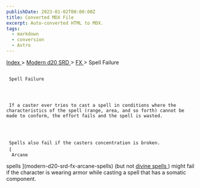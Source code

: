 ```yaml
---
publishDate: 2023-01-02T00:00:00Z
title: Converted MDX File
excerpt: Auto-converted HTML to MDX.
tags:
  - markdown
  - conversion
  - Astro
---
```


[
Index
](-index) >
[
Modern d20 SRD
](modern-d20-srd-index) >
[
FX
](modern-d20-srd-fx-index) > Spell Failure

##

     Spell Failure




     If a caster ever tries to cast a spell in conditions where the characteristics of the spell (range, area, and so forth) cannot be made to conform, the effort fails and the spell is wasted.




     Spells also fail if the casters concentration is broken.
     [
      Arcane

spells
](modern-d20-srd-fx-arcane-spells)
(but not
[
divine spells
](modern-d20-srd-fx-divine-spells)
) might fail if the character is wearing armor while casting a spell that has a somatic component.
